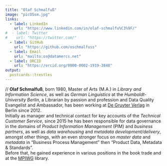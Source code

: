 ```yaml
---
title: "Olaf Schmalfuß"
image: "picOSsm.jpg"
links:
  - label: LinkedIn
    url: "https://www.linkedin.com/in/olaf-schmalfu%C3%9F/"
#  - label: Twitter
#    url: "https://twitter.com/"
  - label: GitHub
    url: "https://github.com/oschmalfuss"
  - label: Email
    url: "mailto:os@datamercs.net"
  - label: ORCID
    url: "https://orcid.org/0000-0002-1919-3848"
output:
  postcards::trestles
---
```


// **Olaf Schmalfuß**, born 1980, Master of Arts (M.A.) in *Library and Information Science*, as well as *German Linguistics* at the *Humboldt-University Berlin*, a Librarian by passion and profession and Data Quality Evangelist and Ambassador, has been working at [De Gruyter Verlag](https://www.degruyter.com) in Berlin since 2012.\
Initially as manager and technical contact for key accounts of the *Technical Customer Service*, since 2015 he has been responsible for data governance in the domains of *Product Information Management* (PIM) and *business partners*, as well as *data warehousing* and *metadata development/delivery*, amongst other things, with an even stronger focus on *master data* and *metadata* in "Business Process Management" then "Product Data, Metadata & Standards".  
Before that, he gained experience in various positions in the book trade and at the [MPIWG](https://www.mpiwg-berlin.mpg.de) library.  
